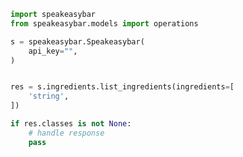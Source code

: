 ```python ListIngredients.py
import speakeasybar
from speakeasybar.models import operations

s = speakeasybar.Speakeasybar(
    api_key="",
)


res = s.ingredients.list_ingredients(ingredients=[
    'string',
])

if res.classes is not None:
    # handle response
    pass
```
